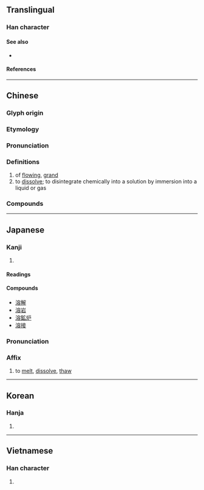 {{also|浴}}
{{character info}}
==Translingual==

===Han character===
{{Han char|rn=85|rad=水|as=10|sn=13|four=33168|canj=EJCR|ids=⿰氵容}}

====See also====
* {{l|mul|浴}} <!-- visually similar: differs in just one component -->

====References====
{{Han ref|kx=0641.040|dkj=17983|dj=1048.120|hdz=31708.090|uh=6EB6}}

----

==Chinese==
{{zh-forms}}

===Glyph origin===
{{Han etym}}
{{Han compound|水|alt1=氵|t1=water|容|ls=psc|c1=s|c2=p}}

===Etymology===
{{rfe|zh|What relation is there between [[融]], [[鎔]], [[熔]], and [[溶]]?}}

===Pronunciation===
{{zh-pron
|m=róng
|c=jung4
|h=pfs=yùng
|md=
|mn=qz,tw,xm:iûⁿ/zz:iôⁿ/iông
|mn_note=iûⁿ/iôⁿ - vernacular; iông - literary
|mn-t=ion5/iên5
|mn-t_note=ion5 - Shantou; iên5 - Chaozhou
|w=
|mc=y
|oc=y
|cat=v
}}

===Definitions===
{{zh-hanzi}}
# of [[flowing]], [[grand]]
# to [[dissolve]]; to disintegrate chemically into a solution by immersion into a liquid or gas

===Compounds===
{{zh-der|不溶|可溶性|岩溶|暖溶溶|氣態溶液|汗溶溶|沇溶|液態溶液|溶㵝|溶入|溶劑|溶化|溶合|溶媒|溶氧量|溶液|溶溶|溶溶洩洩|溶溶脈脈|溶溶蕩蕩|溶蝕|溶解|溶解度|溶解熱|溶質|澒溶|真溶液|飽和溶液|河溶}}

----

==Japanese==

===Kanji===
{{ja-kanji|grade=c|rs=水10}}

# {{rfdef|ja|sort=水10}}

====Readings====
{{ja-readings
|goon=ゆう
|kanon=よう
|kun=と-く, と-かす, と-ける
}}

====Compounds====
* [[溶解]]
* [[溶岩]]
* [[溶鉱炉]]
* [[溶接]]

{{ja-kanjitab|よう|yomi=kanon}}

===Pronunciation===
{{ja-pron|よう|y=kanon}}

===Affix===
{{ja-pos|affix|よう}}

# to [[melt]], [[dissolve]], [[thaw]]

----

==Korean==

===Hanja===
{{ko-hanja|용}}

# {{rfdef|ko|sort=水10}}

----

==Vietnamese==

===Han character===
{{vi-readings|rs=水10|reading=[[dung]]}}

# {{rfdef|vi|sort=水10}}